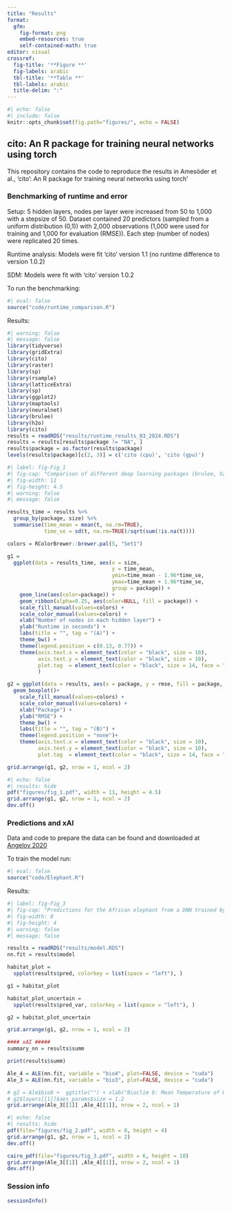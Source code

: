 ```yaml
---
title: "Results"
format:
  gfm:
    fig-format: png
    embed-resources: true
    self-contained-math: true
editor: visual
crossref:
  fig-title: '**Figure **'
  fig-labels: arabic
  tbl-title: '**Table **'
  tbl-labels: arabic
  title-delim: ":"
---
```


```r
#| echo: false
#| include: false
knitr::opts_chunk$set(fig.path="figures/", echo = FALSE)
```

## cito: An R package for training neural networks using torch

This repository contains the code to reproduce the results in Amesöder et al., 'cito': An R package for training neural networks using torch'

### Benchmarking of runtime and error

Setup: 5 hidden layers, nodes per layer were increased from 50 to 1,000 with a stepsize of 50. Dataset contained 20 predictors (sampled from a uniform distribution (0,1)) with 2,000 observations (1,000 were used for training and 1,000 for evaluation (RMSE)). Each step (number of nodes) were replicated 20 times.

Runtime analysis: Models were fit 'cito' version 1.1 (no runtime difference to version 1.0.2)

SDM: Models were fit with 'cito' version 1.0.2

To run the benchmarking:

```r
#| eval: false
source("code/runtime_comparison.R")
```

Results:

```r
#| warning: false
#| message: false
library(tidyverse)
library(gridExtra)
library(cito)
library(raster)
library(sp)
library(rsample)
library(latticeExtra)
library(sp)
library(ggplot2)
library(maptools)
library(neuralnet)
library(brulee)
library(h2o)
library(cito)
results = readRDS("results/runtime_results_03_2024.RDS")
results = results[results$package != "NA", ]
results$package = as.factor(results$package)
levels(results$package)[c(2, 3)] = c('cito (cpu)', 'cito (gpu)')
```

```r
#| label: fig-Fig_1
#| fig-cap: "Comparison of different deep learning packages (brulee, h2o, neuralnet, and cito (CPU and GPU)) on different network sizes on an Intel Xeon Gold 6246R and a Nvidia RTX A5000. The networks consist of five equally sized layers (50 to 1000 nodes with a step size of 50) and are trained on a simulated data set with 1000 observations. Panel (A) shows the runtime of the different packages and panel (B) shows the average root mean square error (RMSE) of the models on a holdout of size 1000 observations (RMSE was averaged over different network sizes). Each network was trained 20 times (the dataset was resampled each time)."
#| fig-width: 11
#| fig-height: 4.5
#| warning: false
#| message: false

results_time = results %>% 
  group_by(package, size) %>% 
  summarise(time_mean = mean(t, na.rm=TRUE),
            time_se = sd(t, na.rm=TRUE)/sqrt(sum(!is.na(t))))

colors = RColorBrewer::brewer.pal(5, "Set1")

g1 = 
  ggplot(data = results_time, aes(x = size, 
                                  y = time_mean, 
                                  ymin=time_mean - 1.96*time_se, 
                                  ymax=time_mean + 1.96*time_se,
                                  group = package)) +
    geom_line(aes(color=package)) +
    geom_ribbon(alpha=0.25, aes(color=NULL, fill = package)) + 
    scale_fill_manual(values=colors) +
    scale_color_manual(values=colors) +
    xlab("Number of nodes in each hidden layer") + 
    ylab("Runtime in seconds") +
    labs(title = "", tag = "(A)") +
    theme_bw() +
    theme(legend.position = c(0.13, 0.77)) +
    theme(axis.text.x = element_text(color = "black", size = 10),
          axis.text.y = element_text(color = "black", size = 10),
          plot.tag  = element_text(color = "black", size = 14, face = "bold")
          )

g2 = ggplot(data = results, aes(x = package, y = rmse, fill = package, group = package)) +
  geom_boxplot()+ 
    scale_fill_manual(values=colors) +
    scale_color_manual(values=colors) +
    xlab("Package") + 
    ylab("RMSE") +
    theme_bw() +
    labs(title = "", tag = "(B)") +
    theme(legend.position = "none")+
    theme(axis.text.x = element_text(color = "black", size = 10),
          axis.text.y = element_text(color = "black", size = 10),
          plot.tag  = element_text(color = "black", size = 14, face = "bold"))

grid.arrange(g1, g2, nrow = 1, ncol = 2)
```

```r
#| echo: false
#| results: hide
pdf("figures/fig_1.pdf", width = 11, height = 4.5)
grid.arrange(g1, g2, nrow = 1, ncol = 2)
dev.off()
```

### Predictions and xAI

Data and code to prepare the data can be found and downloaded at [Angelov 2020](https://doi.org/10.5281/zenodo.4048271)

To train the model run:

```r
#| eval: false
source("code/Elephant.R")
```

Results:

```r
#| label: fig-Fig_3
#| fig-cap: "Predictions for the African elephant from a DNN trained by cito. Panel (A) shows the predicted probability of occurrence of the African elephant. Panel (B) shows the accumulated local effect plot (ALE), i.e. the change of the predicted occurrence probability in response to the Bioclim variable 8 (mean temperature of the wettest quarter)."
#| fig-width: 8
#| fig-height: 4
#| warning: false
#| message: false

results = readRDS("results/model.RDS")
nn.fit = results$model

habitat_plot = 
  spplot(results$pred, colorkey = list(space = "left"), )

g1 = habitat_plot

habitat_plot_uncertain = 
  spplot(results$pred_var, colorkey = list(space = "left"), )

g2 = habitat_plot_uncertain

grid.arrange(g1, g2, nrow = 1, ncol = 2)

#### xAI #####
summary_nn = results$summ

print(results$summ)

Ale_4 = ALE(nn.fit, variable = "bio4", plot=FALSE, device = "cuda")
Ale_3 = ALE(nn.fit, variable = "bio3", plot=FALSE, device = "cuda")

# g2 = Ale$bio8 +  ggtitle("") + xlab("Bioclim 8: Mean Temperature of Wettest Quarter") + ylab("Change in occurrence probability")+ theme_bw()
# g2$layers[[1]]$aes_params$size = 1.2
grid.arrange(Ale_3[[1]] ,Ale_4[[1]], nrow = 2, ncol = 1)

```

```r
#| echo: false
#| results: hide
pdf(file="figures/fig_2.pdf", width = 8, height = 4)
grid.arrange(g1, g2, nrow = 1, ncol = 2)
dev.off()

cairo_pdf(file="figures/fig_3.pdf", width = 6, height = 10)
grid.arrange(Ale_3[[1]] ,Ale_4[[1]], nrow = 2, ncol = 1)
dev.off()
```

### Session info

```r
sessionInfo()
```
